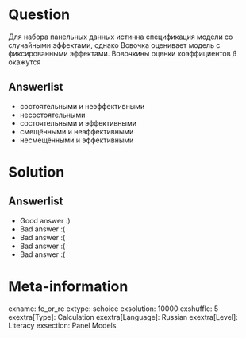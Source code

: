 Question
========
Для набора панельных данных истинна спецификация модели со случайными эффектами, однако Вовочка оценивает модель с фиксированными эффектами. Вовочкины оценки коэффициентов $\beta$ окажутся



Answerlist
----------
*  состоятельными и неэффективными
*  несостоятельными
*  состоятельными и эффективными
*  смещёнными и неэффективными
*  несмещёнными и эффективными

Solution
========

Answerlist
----------
*  Good answer :)
*  Bad answer :(
*  Bad answer :(
*  Bad answer :(
*  Bad answer :(

Meta-information
================
exname: fe_or_re
extype: schoice
exsolution: 10000
exshuffle: 5
exextra[Type]: Calculation
exextra[Language]: Russian
exextra[Level]: Literacy
exsection: Panel Models
